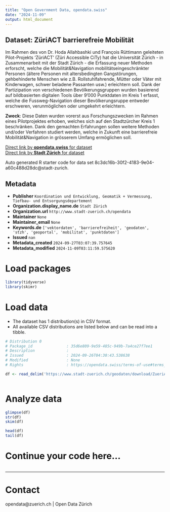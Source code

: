 ```yaml
---
title: "Open Government Data, opendata.swiss"
date: "2024-11-09"
output: html_document
---
```


## Dataset: ZüriACT barrierefreie Mobilität

Im Rahmen des von Dr. Hoda Allahbashki und François Rüttimann geleiteten Pilot-Projekts 'ZüriACT' (Züri Accessible CiTy) hat die Universität Zürich - in Zusammenarbeit mit der Stadt Zürich - die Erfassung neuer Methoden erforscht, welche die Mobilität&Navigation mobilitätseingeschränkter Personen (ältere Personen mit altersbedingten Gangstörungen, gehbehinderte Menschen wie z.B. Rollstuhlfahrende, Mütter oder Väter mit Kinderwagen, schwer beladene Passanten usw.) erleichtern soll. Dank der Partizipation von verschiedenen Bevölkerungsgruppen wurden basierend auf bildbasierten digitalen Tools über 9'000 Punktdaten im Kreis 1 erfasst, welche die Fussweg-Navigation dieser Bevölkerungsruppe entweder erschweren, verunmöglichen oder umgekehrt erleichtern.

**Zweck**: Diese Daten wurden vorerst aus Forschungszwecken im Rahmen eines Pilotprojektes erhoben, welches sich auf den Stadtzürcher Kreis 1 beschränken. Dank den gemachten Erfahrungen sollen weitere Methoden und/oder Verfahren studiert werden, welche in Zukunft eine barrierefreie Mobilität&Navigation in grösserem Umfang ermöglichen soll.

[Direct link by **opendata.swiss** for dataset](https://opendata.swiss/de/dataset/zuriact-barrierefreie-mobilitat)<br>
[Direct link by **Stadt Zürich** for dataset](https://data.stadt-zuerich.ch/dataset/geo_zueriact_barrierefreie_mobilitaet)

Auto generated R starter code for data set 8c3dc16b-30f2-4183-9e04-a60c488d28dc@stadt-zurich.

## Metadata

- **Publisher** `Koordination und Entwicklung, Geomatik + Vermessung, Tiefbau- und Entsorgungsdepartement`
- **Organization.display_name.de** `Stadt Zürich`
- **Organization.url** `http://www.stadt-zuerich.ch/opendata`
- **Maintainer** `None`
- **Maintainer_email** `None`
- **Keywords.de** `['vektordaten', 'barrierefreiheit', 'geodaten', 'stzh', 'geoportal', 'mobilitat', 'punktdaten']`
- **Issued** `nan`
- **Metadata_created** `2024-09-27T03:07:39.757645`
- **Metadata_modified** `2024-11-09T03:11:59.575620`


# Load packages

```r

library(tidyverse)
library(skimr)

```

# Load data

-   The dataset has 1 distribution(s) in CSV format.
-   All available CSV distributions are listed below and can be read into a tibble.

```r

# Distribution 0
# Package_id               : 35d6e809-9e59-485c-949b-7a4ce27f7ee1
# Description              : 
# Issued                   : 2024-09-26T04:30:43.538638
# Modified                 : None
# Rights                   : https://opendata.swiss/terms-of-use#terms_open

df <- read_delim('https://www.stadt-zuerich.ch/geodaten/download/ZueriACT_barrierefreie_Mobilitaet?format=10008')



```

# Analyze data

```r

glimpse(df)
str(df)
skim(df)

head(df)
tail(df)

```

# Continue your code here...

```r

```

------------------------------------------------------------------------

# Contact

opendata@zuerich.ch | Open Data Zürich

